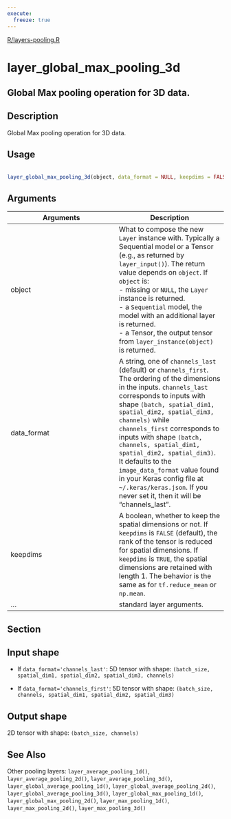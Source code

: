 ```yaml
---
execute:
  freeze: true
---
```


[R/layers-pooling.R](https://github.com/rstudio/keras//blob/main/R/layers-pooling.R#L386) 

# layer_global_max_pooling_3d

## Global Max pooling operation for 3D data.

## Description
 Global Max pooling operation for 3D data. 


## Usage
```r
 
layer_global_max_pooling_3d(object, data_format = NULL, keepdims = FALSE, ...) 
```

## Arguments
|Arguments|Description|
|---|---|
| object | What to compose the new `Layer` instance with. Typically a Sequential model or a Tensor (e.g., as returned by `layer_input()`). The return value depends on `object`. If `object` is:  <br>- missing or `NULL`, the `Layer` instance is returned. <br>- a `Sequential` model, the model with an additional layer is returned. <br>- a Tensor, the output tensor from `layer_instance(object)` is returned.  |
| data_format | A string, one of `channels_last` (default) or `channels_first`. The ordering of the dimensions in the inputs. `channels_last` corresponds to inputs with shape `(batch, spatial_dim1, spatial_dim2, spatial_dim3, channels)` while `channels_first` corresponds to inputs with shape `(batch, channels, spatial_dim1, spatial_dim2, spatial_dim3)`. It defaults to the `image_data_format` value found in your Keras config file at `~/.keras/keras.json`. If you never set it, then it will be "channels_last". |
| keepdims | A boolean, whether to keep the spatial dimensions or not. If `keepdims` is `FALSE` (default), the rank of the tensor is reduced for spatial dimensions. If `keepdims` is `TRUE`, the spatial dimensions are retained with length 1. The behavior is the same as for `tf.reduce_mean` or `np.mean`. |
| ... | standard layer arguments. |


## Section

## Input shape

   

- If `data_format='channels_last'`: 5D tensor with shape: `(batch_size, spatial_dim1, spatial_dim2, spatial_dim3, channels)` 

- If `data_format='channels_first'`: 5D tensor with shape: `(batch_size, channels, spatial_dim1, spatial_dim2, spatial_dim3)` 

 

## Output shape

  2D tensor with shape: `(batch_size, channels)` 




## See Also
 Other pooling layers:  `layer_average_pooling_1d()`, `layer_average_pooling_2d()`, `layer_average_pooling_3d()`, `layer_global_average_pooling_1d()`, `layer_global_average_pooling_2d()`, `layer_global_average_pooling_3d()`, `layer_global_max_pooling_1d()`, `layer_global_max_pooling_2d()`, `layer_max_pooling_1d()`, `layer_max_pooling_2d()`, `layer_max_pooling_3d()` 

